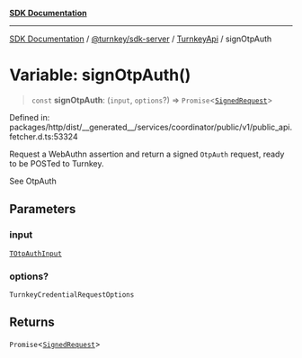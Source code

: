 [**SDK Documentation**](../../../../../README.mdx)

***

[SDK Documentation](../../../../../packages.mdx) / [@turnkey/sdk-server](../../../README.mdx) / [TurnkeyApi](../README.mdx) / signOtpAuth

# Variable: signOtpAuth()

> `const` **signOtpAuth**: (`input`, `options`?) => `Promise`\<[`SignedRequest`](../../../../http/type-aliases/SignedRequest.mdx)\>

Defined in: packages/http/dist/\_\_generated\_\_/services/coordinator/public/v1/public\_api.fetcher.d.ts:53324

Request a WebAuthn assertion and return a signed `OtpAuth` request, ready to be POSTed to Turnkey.

See OtpAuth

## Parameters

### input

[`TOtpAuthInput`](../type-aliases/TOtpAuthInput.mdx)

### options?

`TurnkeyCredentialRequestOptions`

## Returns

`Promise`\<[`SignedRequest`](../../../../http/type-aliases/SignedRequest.mdx)\>
